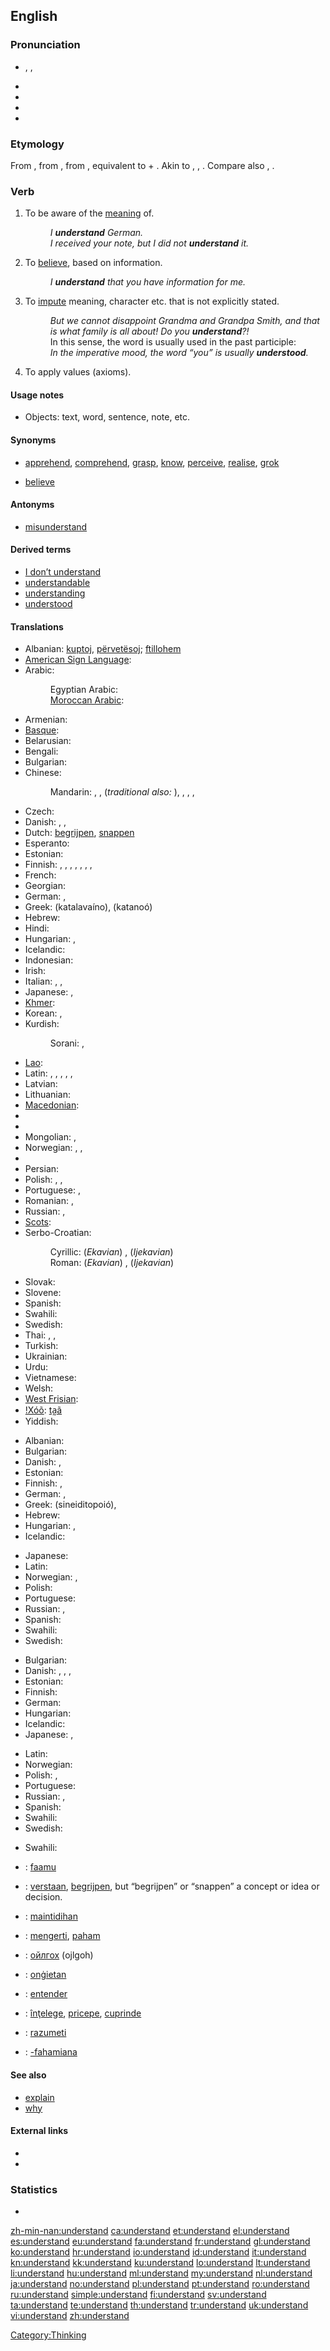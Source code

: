 ==English==

===Pronunciation===
* {{enPR|ŭn"də(r)-stănd'}}, {{IPA|/ˌʌn.də(r)ˈstænd/}}, {{SAMPA|/%Vnd@(r)"st{nd/}}
* {{audio|en-us-understand.ogg|Audio (US)}}
* {{audio|En-uk-to understand.ogg|Audio (UK)}}
* {{rhymes|ænd}}
* {{hyphenation|un|der|stand}}

===Etymology===
From {{etyl|enm}} {{term|understanden|lang=enm}}, from {{etyl|ang}} {{term|understandan|understandan|to understand|lang=ang}}, from {{proto|Germanic|understandanan|to stand between or in the midst of, understand|lang=en}}, equivalent to {{etyl|ang|-}} {{term|under-||between|lang=ang}} + {{term|standan|standan|to stand|lang=ang}}. Akin to {{etyl|ofs|-}} {{term|understonda||to understand|lang=ofs}}, {{etyl|goh|-}} {{term|understantan||to understand|lang=goh}}, {{etyl|non|-}} {{term|undirstanda||to understand|tr=Middle {{etyl|da|-}} {{term|understande|lang=da}}|lang=non}}. Compare also {{etyl|nl|-}} {{term|onderstaan||to undertake, presume|lang=nl}}, {{etyl|de|-}} {{term|unterstehen||to be subordinate|lang=de}}.

===Verb===
{{en-verb|understands|understanding|understood}}

# {{transitive}} To be aware of the [[meaning]] of.
#: ''I '''understand''' German.''
#: ''I received your note, but I did not '''understand''' it.''
# To [[believe]], based on information.
#: ''I '''understand''' that you have information for me.''
# To [[impute]] meaning, character etc. that is not explicitly stated.
#: ''But we cannot disappoint Grandma and Grandpa Smith, and that is what family is all about! Do you '''understand'''?!''
#: In this sense, the word is usually used in the past participle:
#: ''In the imperative mood, the word “you” is usually '''understood'''.''
# To apply values (axioms).

====Usage notes====
* Objects: text, word, sentence, note, etc.

====Synonyms====
* {{sense|to know the meaning}} [[apprehend]], [[comprehend]], [[grasp]], [[know]], [[perceive]], [[realise]], [[grok]]
* {{sense|to believe}} [[believe]]

====Antonyms====
* [[misunderstand]]

====Derived terms====
* [[I don't understand|I don’t understand]]
* [[understandable]]
* [[understanding]]
* [[understood]]

====Translations====
{{trans-top|to be aware of the meaning of}}
* Albanian: [[kuptoj]], [[përvetësoj]]; [[ftillohem]]
* [[American Sign Language]]: {{tø|ase|SmallO@NearSfhead-PalmBack Release}}
* Arabic: {{t-|ar|فهم|tr=fahima}}
*: Egyptian Arabic: {{tø|arz|فهم|tr=fihim|sc=Arab|xs=Egyptian Arabic}}
*: [[Moroccan Arabic]]: {{tø|ary|فهم|tr=fhem|sc=Arab}}
* Armenian: {{t-|hy|հասկանալ|tr=haskanal}}
* [[Basque]]: {{t|eu|ulertu|xs=Basque}}
* Belarusian: {{t|be|разумець|tr=razuméc’|xs=Belarusian}}
* Bengali: {{t-|bn|বোঝা|tr=bojha|sc=Beng|xs=Bengali}}
* Bulgarian: {{t+|bg|разбирам|tr=razbíram}}
* Chinese:
*: Mandarin: {{t-|cmn|明白|tr=míngbái|sc=Hani}},  {{t-|cmn|懂|tr=dǒng|sc=Hani}},  {{t-|cmn|了解|tr=liǎojiě|sc=Hani}} (''traditional also:'' {{t-|cmn|瞭解|sc=Hani}}),  {{t-|cmn|理解|tr=lǐjiě|sc=Hani}}, {{t|cmn|看得懂|tr=kàndedǒng|sc=Hani}} {{qualifier|read and understand}},  {{t|cmn|聽得懂|sc=Hani}},  {{t|cmn|听得懂|tr=tīngdedǒng|sc=Hani}} {{qualifier|listen and understand}}
* Czech: {{t-|cs|rozumět}}
* Danish: {{t|da|forstå}}, {{t|da|fatte}}, {{t|da|begribe}}
* Dutch: [[begrijpen]], [[snappen]] {{italbrac|“verstaan” usually means “to hear clearly”. You “verstaan” an utterance}}
* Esperanto: {{t-|eo|kompreni|xs=Esperanto}}
* Estonian: {{t-|et|mõistma}}
* Finnish: {{t+|fi|ymmärtää}}, {{t+|fi|osata}}, {{t+|fi|tajuta}}, {{t+|fi|käsittää}}, {{t|fi|älytä}}, {{qualifier|colloquial}} {{t|fi|kässätä}}, {{qualifier|slang}} {{t|fi|bonjata}}, {{qualifier|slang}} {{t|fi|hiffata}}
* French: {{t+|fr|comprendre}}
* Georgian: {{t-|ka|გაგება|tr=gageba|sc=Geor|xs=Georgian}}
* German: {{t+|de|verstehen}}, {{t+|de|begreifen}}
* Greek: {{t+|el|καταλαβαίνω}} (katalavaíno), {{t+|el|κατανοώ}} (katanoó)
* Hebrew: {{t-|he|הבין|tr=hevín}}
* Hindi: {{t+|hi|समझना|tr=samajhnā|xs=Hindi}}
* Hungarian: {{t+|hu|ért}}, {{t+|hu|felfog}}
* Icelandic: {{t+|is|skilja}}
* Indonesian: {{t+|id|paham|alt=memahami|xs=Indonesian}}
* Irish: {{t-|ga|tuig|xs=Irish}}
* Italian: {{t+|it|capire}}, {{t+|it|comprendere}}, {{t+|it|intendere}}
* Japanese: {{t-|ja|分かる|tr=わかる, wakaru}}, {{t-|ja|理解する|tr=りかいする, rikai-suru}}
* [[Khmer]]: {{t|km|យល់|tr=yūəl|sc=Khmr}}
* Korean: {{t+|ko|알다|tr=alda|sc=Hang}}, {{t+|ko|이해하다|tr=ihae-hada|sc=Hang}}
* Kurdish:
*: Sorani: {{t|ku|تێگه‌یشت|tr=taegayshtin|sc=ku-Arab}}, {{t|ku|سه‌ر لێ ده‌رچون|tr=sar laedarchoon|sc=ku-Arab}}
{{trans-mid}}
* [[Lao]]: {{t+|lo|ເຂົ້າໃຈ|tr=khao-cai|sc=Laoo|xs=Lao}}
* Latin: {{t+|la|intellego|alt=intellegō}}, {{t-|la|comprehendo|alt=comprehendō}}, {{t-|la|percipio}}, {{t+|la|scio}}, {{t-|la|conspicio}}, {{t+|la|teneo}}
* Latvian: {{t|lv|saprast|xs=Latvian}}
* Lithuanian: {{t+|lt|suprasti|xs=Lithuanian}}
* [[Macedonian]]: {{t-|mk|разбира|tr=razbíra}}
* {{trreq|mt}}
* {{trreq|mi}}
* Mongolian: {{t|mn|ойлгох|tr=oylgoh|sc=Cyrl|xs=Mongolian}},  {{t|mn|мэдэх|tr=medeh|sc=Cyrl|xs=Mongolian}}
* Norwegian: {{t+|no|forstå}}, {{t+|no|skjønne}},  {{t+|no|kunne}}
* {{trreq|ang}}
* Persian: {{t+|fa|فهمیدن|tr=fahmidan|xs=Persian}}
* Polish: {{t+|pl|rozumieć}}, {{t+|pl|pojmować}}, {{t|pl|być świadomym znaczenia}}
* Portuguese: {{t+|pt|compreender}}, {{t+|pt|entender}}
* Romanian: {{t+|ro|înţelege|alt=a înţelege}},  {{t-|ro|pricepe}}
* Russian: {{t+|ru|понимать|tr=ponimát’}} {{impf}}, {{t+|ru|понять|tr=ponját’}} {{pf.}}
* [[Scots]]: {{tø|sco|ken|xs=Scots}}
* Serbo-Croatian:
*: Cyrillic: (''Ekavian'') {{t|sh|разумети|sc=Cyrl|xs=Serbo-Croatian}}, (''Ijekavian'') {{t|sh|разумјети|sc=Cyrl|xs=Serbo-Croatian}}
*: Roman: (''Ekavian'') {{t|sh|razumeti|xs=Serbo-Croatian}}, (''Ijekavian'') {{t|sh|razumjeti|xs=Serbo-Croatian}}
* Slovak: {{t|sk|rozumieť}}
* Slovene: {{t+|sl|razumeti}}
* Spanish: {{t+|es|entender}}
* Swahili: {{t+|sw|elewa|xs=Swahili}}
* Swedish: {{t+|sv|förstå}}
* Thai: {{t-|th|เข้าใจ|tr=kâo jai}},  {{t|th|รู้เรื่อง|tr=róo rêuang}},  {{t|th|ทราบ|tr=sâap}}
* Turkish: {{t+|tr|anlamak}}
* Ukrainian: {{t|uk|розуміти|tr=rozumíty|xs=Ukrainian}}
* Urdu: {{t-|ur|سمجھنا|tr=samajhnā|xs=Urdu}}
* Vietnamese: {{t+|vi|hiểu|xs=Vietnamese}}
* Welsh: {{t+|cy|deall|xs=Welsh}}
* [[West Frisian]]: {{t-|fy|ferstean|xs=West Frisian}}
* [[!Xóõ]]: [[ta̰ã]]
* Yiddish: {{t|yi|פֿאַרשטיין|tr=farshteyn|sc=Hebr|xs=Yiddish}}
{{trans-bottom}}

{{trans-top|to believe, based on information}}
* Albanian: {{t+|sq|besoj|xs=Albanian}}
* Bulgarian: {{t+|bg|разбирам|tr=razbíram}}
* Danish: {{t+|da|forstå}}, {{t-|da|mene}}
* Estonian: {{t-|et|aru saama}}
* Finnish: {{t+|fi|ymmärtää}}, {{t+|fi|uskoa}}
* German: {{t+|de|den Eindruck haben}}, {{t+|de|glauben}}
* Greek: {{t|el|συνειδητοποιώ}} (sineiditopoió), {{t|el|αντιλαμβάνομαι}}
* Hebrew: {{t-|he|הבין|tr=hevín}}
* Hungarian: {{t|hu|értesül}}, {{t+|hu|tud}}
* Icelandic: {{qualifier|impersonal}} {{t|is|skiljast}}
{{trans-mid}}
* Japanese: {{t+|ja|信じる|tr=shinjiru}}
* Latin: {{t+|la|credo|alt=crēdō}}
* Norwegian: {{t+|no|forstå}},  {{t+|no|skjønne}}
* Polish: {{t+|pl|rozumieć}}
* Portuguese: {{t+|pt|acreditar}}
* Russian: {{t+|ru|понимать|tr=ponimát’}} {{impf}}, {{t+|ru|понять|tr=ponját’}} {{pf.}}
* Spanish: {{t+|es|entender}}
* Swahili: {{t+|sw|elewa|xs=Swahili}}
* Swedish: {{t+|sv|förstå}}
{{trans-bottom}}

{{trans-top|to impute meaning, character etc. that is not explicitly stated}}
* Bulgarian: {{t+|bg|разбирам|tr=razbiram}}
* Danish: {{t|da|forstå}}, {{t|da|opfatte}}, {{t|da|indse}}, {{t|da|underforstå}}
* Estonian: {{t-|et|mõistma}}
* Finnish: {{t+|fi|ymmärtää}}
* German: {{t+|de|verstehen}}
* Hungarian: {{t+|hu|megért}}
* Icelandic: {{t+|is|skilja}}
* Japanese: {{t-|ja|分かる|tr=wakaru}}, {{t-|ja|理解する|tr=rikai suru}}
{{trans-mid}}
* Latin: {{t|la|capio}}
* Norwegian: {{t+|no|forstå}}
* Polish: {{t+|pl|pojmować}}, {{t+|pl|rozumieć}}
* Portuguese: {{t+|pt|compreender}}
* Russian: {{t+|ru|понимать|tr=ponimát’}} {{impf}}, {{t+|ru|понять|tr=ponját’}} {{pf.}}
* Spanish: {{t+|es|comprender}}
* Swahili: {{t+|sw|elewa|xs=Swahili}}
* Swedish: {{t+|sv|förstå}}
{{trans-bottom}}

{{trans-top|to apply values (axioms)}}
* Swahili: {{t+|sw|elewa|xs=Swahili}}
{{trans-mid}}
{{trans-bottom}}

{{checktrans-top}}
* {{ttbc|bm}}: [[faamu]]
* {{ttbc|nl}}: [[verstaan]], [[begrijpen]], but “begrijpen” or “snappen” a concept or idea or decision.
* {{ttbc|fil}}: [[maintidihan]]
* {{ttbc|id}}: [[mengerti]], [[paham]]
* {{ttbc|mn}}: [[ойлгох]] (ojlgoh)
{{trans-mid}}
* {{ttbc|ang}}: [[ongietan|onġietan]]
* {{ttbc|pt}}: [[entender]]
* {{ttbc|ro}}: [[înţelege]], [[pricepe]], [[cuprinde]]
* {{ttbc|sl}}: [[razumeti]]
* {{ttbc|sw}}: [[-fahamiana]]
{{trans-bottom}}

====See also====
* [[explain]]
* [[why]]

====External links====
* {{R:Webster 1913}}
* {{R:Century 1911}}

===Statistics===
* {{rank|fear|evening|ground|429|understand|fine|law|show}}

[[Category:Thinking]]

[[zh-min-nan:understand]]
[[ca:understand]]
[[et:understand]]
[[el:understand]]
[[es:understand]]
[[eu:understand]]
[[fa:understand]]
[[fr:understand]]
[[gl:understand]]
[[ko:understand]]
[[hr:understand]]
[[io:understand]]
[[id:understand]]
[[it:understand]]
[[kn:understand]]
[[kk:understand]]
[[ku:understand]]
[[lo:understand]]
[[lt:understand]]
[[li:understand]]
[[hu:understand]]
[[ml:understand]]
[[my:understand]]
[[nl:understand]]
[[ja:understand]]
[[no:understand]]
[[pl:understand]]
[[pt:understand]]
[[ro:understand]]
[[ru:understand]]
[[simple:understand]]
[[fi:understand]]
[[sv:understand]]
[[ta:understand]]
[[te:understand]]
[[th:understand]]
[[tr:understand]]
[[uk:understand]]
[[vi:understand]]
[[zh:understand]]